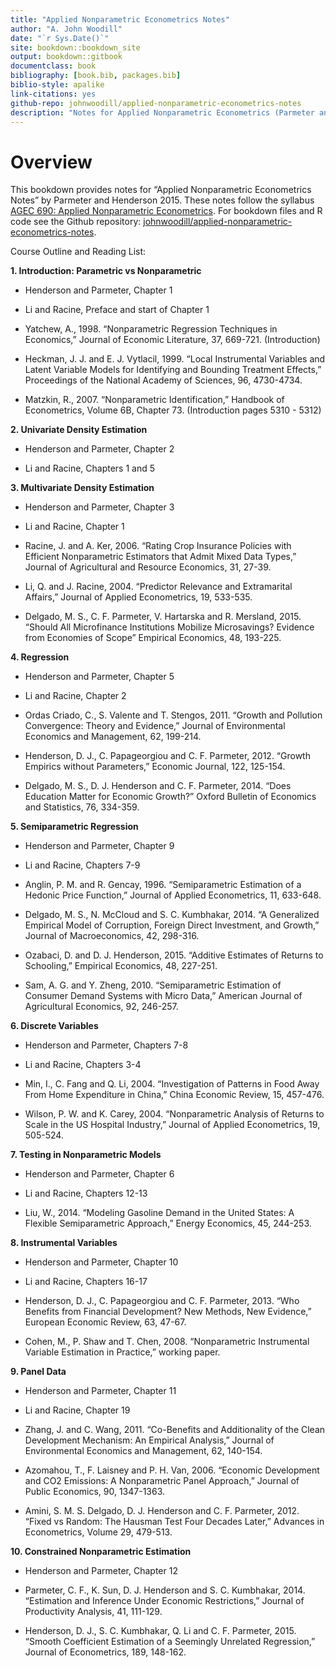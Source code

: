 ```yaml
--- 
title: "Applied Nonparametric Econometrics Notes"
author: "A. John Woodill"
date: "`r Sys.Date()`"
site: bookdown::bookdown_site
output: bookdown::gitbook
documentclass: book
bibliography: [book.bib, packages.bib]
biblio-style: apalike
link-citations: yes
github-repo: johnwoodill/applied-nonparametric-econometrics-notes
description: "Notes for Applied Nonparametric Econometrics (Parmeter and Henderson 2015)"
---
```


# Overview

This bookdown provides notes for "Applied Nonparametric Econometrics Notes" by Parmeter and Henderson 2015.  These notes follow the syllabus [AGEC 690: Applied Nonparametric Econometrics](https://ag.purdue.edu/agecon/Documents/690-3.pdf).  For bookdown files and R code see the Github repository: [johnwoodill/applied-nonparametric-econometrics-notes](https://github.com/johnwoodill/applied-nonparametric-economices-notes).

Course Outline and Reading List:

**1. Introduction: Parametric vs Nonparametric**

* Henderson and Parmeter, Chapter 1

* Li and Racine, Preface and start of Chapter 1

* Yatchew, A., 1998. “Nonparametric Regression Techniques in Economics,” Journal
of Economic Literature, 37, 669-721. (Introduction)
* Heckman, J. J. and E. J. Vytlacil, 1999. “Local Instrumental Variables and Latent
Variable Models for Identifying and Bounding Treatment Effects,” Proceedings of the
National Academy of Sciences, 96, 4730-4734.
* Matzkin, R., 2007. “Nonparametric Identification,” Handbook of Econometrics, Volume
6B, Chapter 73. (Introduction pages 5310 - 5312)

**2. Univariate Density Estimation**

* Henderson and Parmeter, Chapter 2

* Li and Racine, Chapters 1 and 5

**3. Multivariate Density Estimation**

* Henderson and Parmeter, Chapter 3

* Li and Racine, Chapter 1

* Racine, J. and A. Ker, 2006. “Rating Crop Insurance Policies with Efficient Nonparametric
Estimators that Admit Mixed Data Types,” Journal of Agricultural and
Resource Economics, 31, 27-39.

* Li, Q. and J. Racine, 2004. “Predictor Relevance and Extramarital Affairs,” Journal
of Applied Econometrics, 19, 533-535.

* Delgado, M. S., C. F. Parmeter, V. Hartarska and R. Mersland, 2015. “Should All
Microfinance Institutions Mobilize Microsavings? Evidence from Economies of Scope”
Empirical Economics, 48, 193-225.

**4. Regression**

* Henderson and Parmeter, Chapter 5

* Li and Racine, Chapter 2

* Ordas Criado, C., S. Valente and T. Stengos, 2011. “Growth and Pollution Convergence:
Theory and Evidence,” Journal of Environmental Economics and Management,
62, 199-214.

* Henderson, D. J., C. Papageorgiou and C. F. Parmeter, 2012. “Growth Empirics
without Parameters,” Economic Journal, 122, 125-154.

* Delgado, M. S., D. J. Henderson and C. F. Parmeter, 2014. “Does Education Matter
for Economic Growth?” Oxford Bulletin of Economics and Statistics, 76, 334-359.

**5. Semiparametric Regression**

* Henderson and Parmeter, Chapter 9

* Li and Racine, Chapters 7-9

* Anglin, P. M. and R. Gencay, 1996. “Semiparametric Estimation of a Hedonic Price
Function,” Journal of Applied Econometrics, 11, 633-648.

* Delgado, M. S., N. McCloud and S. C. Kumbhakar, 2014. “A Generalized Empirical
Model of Corruption, Foreign Direct Investment, and Growth,” Journal of Macroeconomics,
42, 298-316.

* Ozabaci, D. and D. J. Henderson, 2015. “Additive Estimates of Returns to Schooling,”
Empirical Economics, 48, 227-251.
* Sam, A. G. and Y. Zheng, 2010. “Semiparametric Estimation of Consumer Demand
Systems with Micro Data,” American Journal of Agricultural Economics, 92, 246-257.

**6. Discrete Variables**

* Henderson and Parmeter, Chapters 7-8

* Li and Racine, Chapters 3-4

* Min, I., C. Fang and Q. Li, 2004. “Investigation of Patterns in Food Away From
Home Expenditure in China,” China Economic Review, 15, 457-476.

* Wilson, P. W. and K. Carey, 2004. “Nonparametric Analysis of Returns to Scale in
the US Hospital Industry,” Journal of Applied Econometrics, 19, 505-524.

**7. Testing in Nonparametric Models**

* Henderson and Parmeter, Chapter 6

* Li and Racine, Chapters 12-13

* Liu, W., 2014. “Modeling Gasoline Demand in the United States: A Flexible Semiparametric
Approach,” Energy Economics, 45, 244-253.

**8. Instrumental Variables**

* Henderson and Parmeter, Chapter 10

* Li and Racine, Chapters 16-17

* Henderson, D. J., C. Papageorgiou and C. F. Parmeter, 2013. “Who Benefits from
Financial Development? New Methods, New Evidence,” European Economic Review,
63, 47-67.

* Cohen, M., P. Shaw and T. Chen, 2008. “Nonparametric Instrumental Variable
Estimation in Practice,” working paper.

**9. Panel Data**

* Henderson and Parmeter, Chapter 11

* Li and Racine, Chapter 19

* Zhang, J. and C. Wang, 2011. “Co-Benefits and Additionality of the Clean Development
Mechanism: An Empirical Analysis,” Journal of Environmental Economics
and Management, 62, 140-154.

* Azomahou, T., F. Laisney and P. H. Van, 2006. “Economic Development and CO2
Emissions: A Nonparametric Panel Approach,” Journal of Public Economics, 90,
1347-1363.

* Amini, S. M. S. Delgado, D. J. Henderson and C. F. Parmeter, 2012. “Fixed vs Random:
The Hausman Test Four Decades Later,” Advances in Econometrics, Volume
29, 479-513.

**10. Constrained Nonparametric Estimation**

* Henderson and Parmeter, Chapter 12

* Parmeter, C. F., K. Sun, D. J. Henderson and S. C. Kumbhakar, 2014. “Estimation
and Inference Under Economic Restrictions,” Journal of Productivity Analysis, 41,
111-129.

* Henderson, D. J., S. C. Kumbhakar, Q. Li and C. F. Parmeter, 2015. “Smooth Coefficient
Estimation of a Seemingly Unrelated Regression,” Journal of Econometrics,
189, 148-162.
